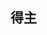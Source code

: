 {{CGroupH|name=Nobel Prize|desc=诺贝尔奖}}<noinclude>[[Category:公共轉換組模板|{{SUBPAGENAME}}]]

==得主==
</noinclude>
{{CItem|zh-cn:鲍里斯·帕斯捷尔纳克; zh-tw:鮑里斯·帕斯捷爾納克; zh-hk:鮑里斯·巴斯特納克;|original=Борис Пастернак}}
{{CItem|zh-cn:让-保罗·萨特; zh-tw:尚-保羅·沙特;zh-hk:尚-保羅·薩特;|original=Jean-Paul Sartre}}
{{CItem|zh-cn:比约恩斯彻纳·比昂松; zh-tw:比約恩斯徹納·比昂松; zh-hk:比昂斯滕·比昂松;|original=Bjørnstjerne Martinus Bjørnson}}
{{CItem|zh-cn:焦苏埃·卡尔杜奇; zh-tw:焦蘇埃·卡爾杜奇; zh-hk:喬祖埃·卡爾杜齊;|original=Giosuè Carducci}}
{{CItem|zh-cn:倭铿; zh-tw:倭鏗; zh-hk:魯道爾夫·歐肯;|original=Rudolf Eucken}}
{{CItem|zh-cn:保罗·海泽; zh-tw:保羅·海澤; zh-hk:保羅·海塞;|original=Paul Heyse}}
{{CItem|zh-cn:盖哈特·霍普特曼; zh-tw:蓋哈特·霍普特曼; zh-hk:格哈特·霍普特曼;|original=Gerhart Hauptmann}}
{{CItem|zh-cn:维尔纳·冯·海登斯坦; zh-tw:維爾納·馮·海登斯坦; zh-hk:魏爾納·海頓斯坦姆;|original=Verner von Heidenstam}}
{{CItem|zh-cn:西格丽德·温塞特; zh-tw:西格麗德·溫塞特; zh-hk:西格里德·溫塞特;|original=Sigrid Undset}}
{{CItem|zh-cn:萨瓦多尔·夸西莫多; zh-tw:薩瓦多爾·夸西莫多; zh-hk:薩瓦多爾·誇西莫多;|original=Salvatore Quasimodo}}
{{CItem|zh-cn:内莉·萨克斯; zh-tw:內莉·薩克斯; zh-hk:奈莉·薩克斯;|original=Nelly Sachs}}
{{CItem|zh-cn:亚历山大·索尔仁尼琴; zh-tw:亞歷山大·索忍尼辛; zh-hk:亞歷山大·索贊尼辛;|original=Александр Солженицын}}
{{CItem|zh-cn:雍松; zh-tw:雍松; zh-hk:埃溫特·約翰遜;|original=Eyvind Johnson}}
{{CItem|zh-cn:哈里·马丁松; zh-tw:哈里·馬丁松; zh-hk:哈里·馬丁遜;|original=Harry Martinson}}
{{CItem|zh-cn:加西亚·马尔克斯; zh-tw:賈西亞·馬奎斯; zh-hk:加西亞·馬爾克斯;|original=García Márquez}}
{{CItem|zh-cn:克劳德·西蒙; zh-tw:克勞德·西蒙; zh-hk:克洛德·西蒙;|original=Claude Simon}}
{{CItem|zh-cn:赫塔·米勒; zh-tw:荷塔·慕勒; zh-hk:赫塔·米勒;|original=Herta Müller}}
{{CItem|zh-cn:让·亨利·杜南; zh-tw:尚·亨利·杜南; zh-hk:讓·亨利·杜南;|original=Jean Henri Dunant}}
{{CItem|zh-cn:莱斯特·皮尔森; zh-tw:萊斯特·皮爾森; zh-hk:萊斯特·皮爾遜;|original=Lester Pearson}}
{{CItem|zh-cn:亨利·基辛格; zh-tw:亨利·季辛吉; zh-hk:亨利·基辛格;|original=Henry Kissinger}}
{{CItem|zh-cn:德蕾莎修女; zh-tw:德蕾莎修女; zh-hk:德蘭修女;|original=Mother Teresa}}
{{CItem|zh-cn:莱赫·瓦文萨; zh-tw:萊赫·華勒沙; zh-hk:萊赫·華里沙; zh-sg:莱赫·瓦文萨;|original=Lech Wałęsa}}
{{CItem|zh-cn:米哈伊尔·戈尔巴乔夫; zh-tw:米哈伊爾·戈巴契夫; zh-hk:米哈伊爾·戈爾巴喬夫;|original=Михаил Горбачёв}}
{{CItem|zh-cn:昂山素季; zh-tw:翁山蘇姬; zh-hk:昂山素姬; zh-sg:昂山舒吉;|original=အောင်ဆန်းစုကြည်}}
{{CItem|zh-cn:何塞·拉莫斯·霍塔; zh-tw:何塞·拉莫斯·霍塔; zh-hk:若澤·拉莫斯·奧爾塔;|original=José Ramos-Horta}}
{{CItem|zh-cn:希林·伊巴迪; zh-tw:希林·伊巴迪; zh-hk:希爾琳·艾芭迪;|original=شیرین عبادی}}
{{CItem|zh-cn:政府间气候变化专门委员会; zh-tw:政府間氣候變化專門委員會; zh-hk:政府間氣候變化專業委員會;|original=Intergovernmental Panel on Climate Change}}
{{CItem|zh-cn:贝拉克·奥巴马; zh-tw:巴拉克·歐巴馬; zh-hk:巴拉克·奧巴馬;|original=Barack Obama}}
{{CItem|zh-cn:约翰·纳什; zh-tw:約翰·納什; zh-hk:約翰·拿殊;|original=John Nash}}
{{CItem|zh-cn:约翰·海萨尼; zh-tw:約翰·海薩尼; zh-hk:約翰·夏仙義;|original=Harsányi János}}
{{CItem|zh-cn:埃里克·马斯金; zh-tw:埃里克·馬斯金; zh-hk:艾力克·馬斯金;|original=Eric Maskin}}
{{CItem|zh-cn:爱德华·比希纳; zh-tw:愛德華·比希納; zh-hk:愛德華·畢希納;|original=Eduard Buchner}}
{{CItem|zh-cn:玛丽·居里; zh-tw:瑪麗·居里; zh-hk:瑪麗·居禮;|original=Marie Curie}}
{{CItem|zh-cn:汉斯·费歇尔; zh-tw:漢斯·費歇爾; zh-hk:漢斯·費雪;|original=Hans Fischer}}
{{CItem|zh-cn:弗雷德里克·约里奥-居里; zh-tw:弗雷德里克·約里奧-居里; zh-hk:弗雷德里克·約里奧-居禮;|original=Frédéric Joliot-Curie}}
{{CItem|zh-cn:伊伦·约里奥-居里; zh-tw:伊倫·約里奧-居里; zh-hk:伊倫·約里奧-居禮;|original=Irène Joliot-Curie}}
{{CItem|zh-cn:尼科莱·谢苗诺夫; zh-tw:尼科萊·謝苗諾夫; zh-hk:伊尼古拉·謝苗諾夫;|original=Никола Семёнов}}
{{CItem|zh-cn:居里奥·纳塔; zh-tw:居里奧·納塔; zh-hk:居禮奧·納塔;|original=Giulio Natta}}
{{CItem|zh-cn:卢伊斯·弗德里科·莱洛伊尔; zh-tw:盧伊斯·費德里科·萊洛伊爾; zh-hk:路易士·費德里克·勒盧瓦爾;|original=Luis Federico Leloir}}
{{CItem|zh-cn:阿龙·克卢格; zh-tw:阿龍·克盧格; zh-hk:亞倫·克拉格;|original=Aaron Klug}}
{{CItem|zh-cn:让-马里·莱恩; zh-tw:尚-馬里·萊恩; zh-hk:讓-馬里·萊恩;|original=Jean-Marie Lehn}}
{{CItem|zh-cn:鲁道夫·马库斯; zh-tw:魯道夫·馬庫斯; zh-hk:羅道夫·馬庫斯;|original=Rudolph Marcus}}
{{CItem|zh-cn:艾哈迈德·兹韦勒; zh-tw:艾哈邁德·茲韋勒; zh-hk:亞米德·齊威爾;|original=أحمد زويل}}
{{CItem|zh-cn:万卡特拉曼·莱马克里斯南; zh-tw:萬卡特拉曼·萊馬克里斯南; zh-hk:文卡特拉曼·拉馬克里希南;|original=Venkatraman Ramakrishnan}}
{{CItem|zh-cn:罗伯特·科赫; zh-tw:羅伯特·科赫; zh-hk:羅伯·柯霍;|original=Robert Koch}}
{{CItem|zh-cn:夏尔·尼科勒; zh-tw:夏爾·尼科勒; zh-hk:查爾斯·尼柯爾;|original=Charles Nicolle}}
{{CItem|zh-cn:佛朗西斯·克里克; zh-tw:弗朗西斯·克里克; zh-hk:佛朗西斯·克里克;|original=Francis Crick}}
{{CItem|zh-cn:让·多塞; zh-tw:尚·多塞; zh-hk:讓·多塞;|original=Jean Dausset}}
{{CItem|zh-cn:吕克·蒙塔尼耶; zh-tw:呂克·蒙塔尼耶; zh-hk:呂克·蒙塔尼;|original=Luc Montagnier}}
<noinclude>
</noinclude>{{CGroupF}}